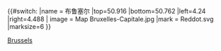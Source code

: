 {{#switch:{{{1}}}
|name   = 布鲁塞尔
|top=50.916
|bottom=50.762
|left=4.24
|right=4.488
| image  = Map Bruxelles-Capitale.jpg
|mark   = Reddot.svg
|marksize=6
}}<noinclude>{{Location map/Info}}
{{DEFAULTSORT:Brussels, Location map Belgium}}

[[Category:比利时地理位置图模板|Brussels]]

</noinclude>